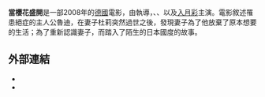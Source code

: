 '''當櫻花盛開'''是一部2008年的[[德國|德國]]電影，由{{link-en|多莉絲‧朵利|Doris Dörrie}}執導，{{link-en|艾瑪‧魏波|Elmar Wepper}}、{{link-en|娜蘿蕾‧艾爾斯納|Hannelore Elsner}}、以及[[入月彩|入月彩]]主演。電影敘述罹患絕症的主人公魯迪，在妻子杜莉突然過世之後，發現妻子為了他放棄了原本想要的生活；為了重新認識妻子，而踏入了陌生的日本國度的故事。
==外部連結==
*{{IMDb title|0910559|當櫻花盛開}}
*{{rotten-tomatoes|cherry_blossoms_hanami|Kirschblüten - Hanami (Cherry Blossoms) (2008)}}

{{movie-stub}}